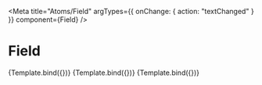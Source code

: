 

<Meta
  title="Atoms/Field"
  argTypes={{ onChange: { action: "textChanged" } }}
  component={Field}
/>


# Field

<Canvas>
  <Story
    name="Field"
    args={{ placeholder: "Field", value: "", disabled: false, error: "" }}
  >
    {Template.bind({})}
  </Story>
  <Story
    name="Disabled"
    args={{
      placeholder: "Field",
      value: "Field",
      disabled: true,
      error: "",
    }}
  >
    {Template.bind({})}
  </Story>
  <Story
    name="Error"
    args={{
      placeholder: "Field",
      value: "Field",
      disabled: false,
      error: "Error",
    }}
  >
    {Template.bind({})}
  </Story>
</Canvas>

<ArgsTable of={Field} />
